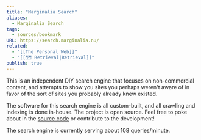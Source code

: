 ```yaml
---
title: "Marginalia Search"
aliases:
  - Marginalia Search
tags:
  - sources/bookmark
URL: https://search.marginalia.nu/
related:
  - "[[The Personal Web]]"
  - "[[🗺️ Retrieval|Retrieval]]"
publish: true
---
```




This is an independent DIY search engine that focuses on non-commercial content, and attempts to show you sites you perhaps weren't aware of in favor of the sort of sites you probably already knew existed.

The software for this search engine is all custom-built, and all crawling and indexing is done in-house. The project is open source. Feel free to poke about in the [source code](https://git.marginalia.nu/) or contribute to the development!

The search engine is currently serving about 108 queries/minute.
